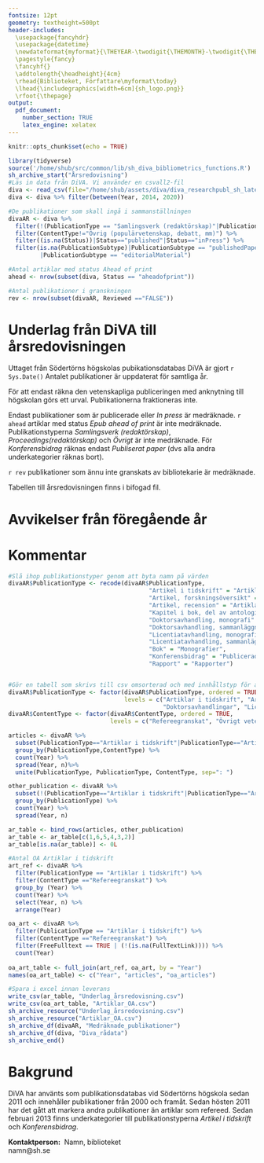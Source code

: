 ```yaml
---
fontsize: 12pt
geometry: textheight=500pt
header-includes: 
  \usepackage{fancyhdr}
  \usepackage{datetime}
  \newdateformat{myformat}{\THEYEAR-\twodigit{\THEMONTH}-\twodigit{\THEDAY}}
  \pagestyle{fancy} 
  \fancyhf{}
  \addtolength{\headheight}{4cm}
  \rhead{Biblioteket, Författare\myformat\today} 
  \lhead{\includegraphics[width=6cm]{sh_logo.png}}
  \rfoot{\thepage}
output:
  pdf_document:
    number_section: TRUE
    latex_engine: xelatex
---
```



```r
knitr::opts_chunk$set(echo = TRUE)

```
```r
library(tidyverse)
source('/home/shub/src/common/lib/sh_diva_bibliometrics_functions.R')
sh_archive_start("Årsredovisning")
#Läs in data från DiVA. Vi använder en csvall2-fil
diva <- read_csv(file="/home/shub/assets/diva/diva_researchpubl_sh_latest.csv")
diva <- diva %>% filter(between(Year, 2014, 2020))
```

```r
#De publikationer som skall ingå i sammanställningen
divaAR <- diva %>% 
  filter(!(PublicationType == "Samlingsverk (redaktörskap)"|PublicationType == "Proceedings (redaktörskap)" |PublicationType == "Övrigt")) %>%
  filter(ContentType!="Övrig (populärvetenskap, debatt, mm)") %>%
  filter((is.na(Status))|Status=="published"|Status=="inPress") %>%
  filter(is.na(PublicationSubtype)|PublicationSubtype == "publishedPaper" |PublicationSubtype == "meetingAbstract" 
         |PublicationSubtype == "editorialMaterial")
```

```r
#Antal artiklar med status Ahead of print
ahead <- nrow(subset(diva, Status == "aheadofprint"))
```
```r
#Antal publikationer i granskningen
rev <- nrow(subset(divaAR, Reviewed =="FALSE"))
```
# Underlag från DiVA till årsredovisningen
Uttaget från Södertörns högskolas pubikationsdatabas DiVA är gjort `r Sys.Date()` Antalet publikationer är uppdaterat för samtliga år.

För att endast räkna den vetenskapliga publiceringen med anknytning till högskolan görs ett urval. Publikationerna fraktioneras inte.

Endast publikationer som är publicerade eller *In press* är medräknade. `r ahead` artiklar med status *Epub ahead of print* är inte medräknade. Publikationstyperna *Samlingsverk (redaktörskap)*, *Proceedings(redaktörskap)* och *Övrigt* är inte medräknade.
För *Konferensbidrag* räknas endast *Publiserat paper* (dvs alla andra underkategorier räknas bort).

`r rev` publikationer som ännu inte granskats av bibliotekarie är medräknade. 

Tabellen till årsredovisningen finns i bifogad fil.

# Avvikelser från föregående år


# Kommentar



```r
#Slå ihop publikationstyper genom att byta namn på värden
divaAR$PublicationType <- recode(divaAR$PublicationType,
                                        "Artikel i tidskrift" = "Artiklar i tidskrift",
                                        "Artikel, forskningsöversikt" = "Artiklar i tidskrift",
                                        "Artikel, recension" = "Artiklar i tidskrift",
                                        "Kapitel i bok, del av antologi" = "Artiklar i antologi",
                                        "Doktorsavhandling, monografi" = "Doktorsavhandlingar",
                                        "Doktorsavhandling, sammanläggning" = "Doktorsavhandlingar",
                                        "Licentiatavhandling, monografi" = "Licentiatavhandlingar",
                                        "Licentiatavhandling, sammanläggning" = "Licentiatavhandlingar",
                                        "Bok" = "Monografier",
                                        "Konferensbidrag" = "Publicerade konferensbidrag",
                                        "Rapport" = "Rapporter")


#Gör en tabell som skrivs till csv omsorterad och med innhållstyp för artiklar
divaAR$PublicationType <- factor(divaAR$PublicationType, ordered = TRUE, 
                                 levels = c("Artiklar i tidskrift", "Artiklar i antologi", "Monografier", "Publicerade konferensbidrag", 
                                            "Doktorsavhandlingar", "Licentiatavhandlingar", "Rapporter"))
divaAR$ContentType <- factor(divaAR$ContentType, ordered = TRUE,
                             levels = c("Refereegranskat", "Övrigt vetenskapligt"))

articles <- divaAR %>%
  subset(PublicationType=="Artiklar i tidskrift"|PublicationType=="Artiklar i antologi") %>%
  group_by(PublicationType,ContentType) %>% 
  count(Year) %>%
  spread(Year, n)%>%
  unite(PublicationType, PublicationType, ContentType, sep=": ")

other_publication <- divaAR %>%
  subset(!(PublicationType=="Artiklar i tidskrift"|PublicationType=="Artiklar i antologi")) %>%
  group_by(PublicationType) %>% 
  count(Year) %>%
  spread(Year, n)

ar_table <- bind_rows(articles, other_publication)
ar_table <- ar_table[c(1,6,5,4,3,2)]
ar_table[is.na(ar_table)] <- 0L

```
```r
#Antal OA Artiklar i tidskrift
art_ref <- divaAR %>%
  filter(PublicationType == "Artiklar i tidskrift") %>%
  filter(ContentType =="Refereegranskat") %>%
  group_by (Year) %>%
  count(Year) %>%
  select(Year, n) %>%
  arrange(Year)

oa_art <- divaAR %>%
  filter(PublicationType == "Artiklar i tidskrift") %>%
  filter(ContentType =="Refereegranskat") %>%
  filter(FreeFulltext == TRUE | (!(is.na(FullTextLink)))) %>%
  count(Year)
 
oa_art_table <- full_join(art_ref, oa_art, by = "Year")
names(oa_art_table) <- c("Year", "articles", "oa_articles")

```

```r
#Spara i excel innan leverans
write_csv(ar_table, "Underlag_årsredovisning.csv")
write_csv(oa_art_table, "Artiklar_OA.csv")
sh_archive_resource("Underlag_årsredovisning.csv")
sh_archive_resource("Artiklar_OA.csv")
sh_archive_df(divaAR, "Medräknade_publikationer")
sh_archive_df(diva, "Diva_rådata")
sh_archive_end()
```

# Bakgrund
DiVA har använts som publikationsdatabas vid Södertörns högskola sedan 2011 och innehåller publikationer från 2000
och framåt. Sedan hösten 2011 har det gått att markera andra publikationer än artiklar som refereed. Sedan
februari 2013 finns underkategorier till publikationstyperna *Artikel i tidskrift* och *Konferensbidrag*.


**Kontaktperson:**\ 
Namn, biblioteket\
namn@sh.se\

